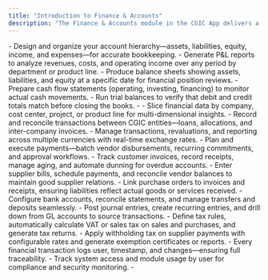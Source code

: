 ```yaml
---
title: "Introduction to Finance & Accounts"
description: "The Finance & Accounts module in the CGIC App delivers a full suite of accounting tools—enabling you to configure ledgers, process transactions, produce financial statements, and maintain compliance with multi-company and multi-currency requirements."
---
```


<CardGroup cols={2}>
  <Card title="Chart of Accounts" icon="sparkles" iconType="duotone" href="https://cgic.mintlify.app/core-features/finance-accounts/chart-of-accounts">
    - Design and organize your account hierarchy—assets, liabilities, equity, income, and expenses—for accurate bookkeeping.
  </Card>
  <Card title="Profit & Loss" icon="sparkles" iconType="duotone" href="https://cgic.mintlify.app/core-features/finance-accounts/profit-loss">
    - Generate P&L reports to analyze revenues, costs, and operating income over any period by department or product line.
  </Card>
  <Card title="Balance Sheet" icon="sparkles" iconType="duotone" href="https://cgic.mintlify.app/core-features/finance-accounts/balance-sheet">
    - Produce balance sheets showing assets, liabilities, and equity at a specific date for financial position reviews.
  </Card>
  <Card title="Cash Flow" icon="sparkles" iconType="duotone" href="https://cgic.mintlify.app/core-features/finance-accounts/cash-flow">
    - Prepare cash flow statements (operating, investing, financing) to monitor actual cash movements.
  </Card>
  <Card title="Trial Balance" icon="sparkles" iconType="duotone" href="https://cgic.mintlify.app/core-features/finance-accounts/trial-balance">
    - Run trial balances to verify that debit and credit totals match before closing the books.
    - 
  </Card>
  <Card title="Dimensional Reports" icon="sparkles" iconType="duotone" href="https://cgic.mintlify.app/core-features/finance-accounts/dimensional-reports">
    - Slice financial data by company, cost center, project, or product line for multi-dimensional insights.
  </Card>
  <Card title="Inter-Company TXNs" icon="sparkles" iconType="duotone" href="https://cgic.mintlify.app/core-features/finance-accounts/inter-company-transactions">
    - Record and reconcile transactions between CGIC entities—loans, allocations, and inter-company invoices.
  </Card>
  <Card title="Multi-Currency" icon="sparkles" iconType="duotone" href="https://cgic.mintlify.app/core-features/finance-accounts/multi-currency">
    - Manage transactions, revaluations, and reporting across multiple currencies with real-time exchange rates.
  </Card>
  <Card title="Payment Scheduling" icon="sparkles" iconType="duotone" href="https://cgic.mintlify.app/core-features/finance-accounts/payment-scheduling">
    - Plan and execute payments—batch vendor disbursements, recurring commitments, and approval workflows.
  </Card>
  <Card title="Accounts Receivable" icon="sparkles" iconType="duotone" href="https://cgic.mintlify.app/core-features/finance-accounts/accounts-receivable">
    - Track customer invoices, record receipts, manage aging, and automate dunning for overdue accounts.
  </Card>
  <Card title="Accounts Payable" icon="sparkles" iconType="duotone" href="https://cgic.mintlify.app/core-features/finance-accounts/accounts-payable">
    - Enter supplier bills, schedule payments, and reconcile vendor balances to maintain good supplier relations.
  </Card>
  <Card title="PO Integration" icon="sparkles" iconType="duotone" href="https://cgic.mintlify.app/core-features/finance-accounts/PO-integration">
    - Link purchase orders to invoices and receipts, ensuring liabilities reflect actual goods or services received.
  </Card>
  <Card title="Bank Management" icon="sparkles" iconType="duotone" href="https://cgic.mintlify.app/core-features/finance-accounts/bank-management">
    - Configure bank accounts, reconcile statements, and manage transfers and deposits seamlessly.
  </Card>
  <Card title="General Ledger" icon="sparkles" iconType="duotone" href="https://cgic.mintlify.app/core-features/finance-accounts/general-ledger">
    - Post journal entries, create recurring entries, and drill down from GL accounts to source transactions.
  </Card>
  <Card title="VAT & Sales Tax" icon="sparkles" iconType="duotone" href="https://cgic.mintlify.app/core-features/finance-accounts/VAT-sales-tax">
    - Define tax rules, automatically calculate VAT or sales tax on sales and purchases, and generate tax returns.
  </Card>
  <Card title="Withholding Tax" icon="sparkles" iconType="duotone" href="https://cgic.mintlify.app/core-features/finance-accounts/withholding-tax">
    - Apply withholding tax on supplier payments with configurable rates and generate exemption certificates or reports.
  </Card>
  <Card title="Transaction Audit Trail" icon="sparkles" iconType="duotone" href="https://cgic.mintlify.app/core-features/finance-accounts/transaction-audit-trail">
    - Every financial transaction logs user, timestamp, and changes—ensuring full traceability.
  </Card>
  <Card title="User Activity Log" icon="sparkles" iconType="duotone" href="https://cgic.mintlify.app/core-features/finance-accounts/user-activity-log">
    - Track system access and module usage by user for compliance and security monitoring.
    - 
  </Card>
</CardGroup>